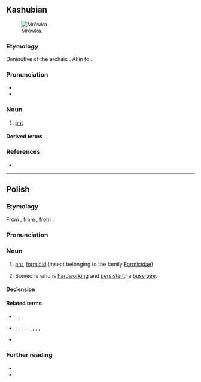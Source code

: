 {{also|mrówką}}
==Kashubian==
[[Image:Lasius.niger.-.lindsey.jpg|thumb|Mrówka.]]

===Etymology===
Diminutive of the archaic {{m|csb|marwa||ant}}. Akin to {{cog|pl|mrówka}}.

===Pronunciation===
* {{IPA|csb|/ˈmrofka/}}
* {{hyph|csb|mrów|ka}}

===Noun===
{{csb-noun|f}}

# [[ant]] {{gl|hymenopteran of the family [[Formicidae]]}}

====Derived terms====
{{col4|csb
|mrówkòjôd}}

===References===
* {{R:csb:SPK|+}}

{{C|csb|Hymenopterans}}

----

==Polish==
{{wp|lang=pl}}

===Etymology===
From {{suffix|pl|mrowa|ka}}, from {{der|pl|sla-pro|*morvъ}}, from {{der|pl|ine-pro|*morwi-}}.

===Pronunciation===
{{pl-p|a=pl-mrówka.ogg}}

===Noun===
{{pl-noun|f|aug=mrówa|dim=mróweczka}}

# [[ant]], [[formicid]] (insect belonging to the family [[Formicidae]])
# {{lb|pl|by extension}} Someone who is [[hardworking]] and [[persistent]]; a [[busy bee]].

====Declension====
{{pl-decl-noun-f}}

====Related terms====
* {{q|adjectives}} {{l|pl|mrówczy}}, {{l|pl|mrówczany}}, {{l|pl|mrówkowy}}, {{l|pl|mrówkowaty}}
* {{q|nouns}} {{l|pl|mrowie}}, {{l|pl|mrowiec}}, {{l|pl|mrowienie}}, {{l|pl|mrowisko}}, {{l|pl|mrówczan}}, {{l|pl|mrówczę}}, {{l|pl|mrówki}}, {{l|pl|mrówkojad}}, {{l|pl|mrówkożer}}, {{l|pl|mrównik}}
* {{q|verb}} {{l|pl|mrowić}}

===Further reading===
* {{R:pl:WSJP}}
* {{R:pl:PWN}}

{{C|pl|Ants}}